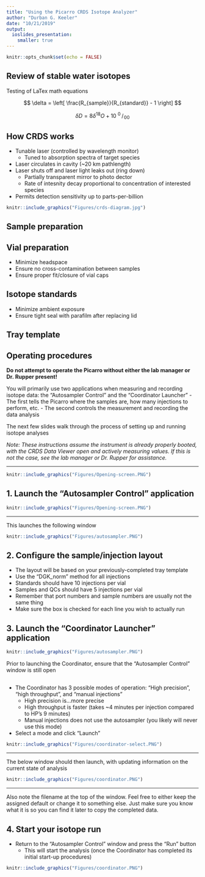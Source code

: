 ```yaml
---
title: "Using the Picarro CRDS Isotope Analyzer"
author: "Durban G. Keeler"
date: "10/21/2019"
output: 
  ioslides_presentation:
    smaller: true
---
```


```r
knitr::opts_chunk$set(echo = FALSE)
```

## Review of stable water isotopes

Testing of LaTex math equations

$$
\delta = \left[ \frac{R_{sample}}{R_{standard}} - 1 \right]
$$

$$
\delta D = 8\delta^{18}O + 10 \:^0\!\!/\!_{00} 
$$

## How CRDS works {.columns-2}

- Tunable laser (controlled by wavelength monitor)
  - Tuned to absorption spectra of target species
- Laser circulates in cavity (~20 km pathlength)
- Laser shuts off and laser light leaks out (ring down)
  - Partially transparent mirror to photo dector
  - Rate of intesnity decay proportional to concentration of interested species
- Permits detection sensitivity up to parts-per-billion


```r
knitr::include_graphics("Figures/crds-diagram.jpg")
```

## Sample preparation

## Vial preparation

- Minimize headspace
- Ensure no cross-contamination between samples
- Ensure proper fit/closure of vial caps

## Isotope standards

- Minimize ambient exposure
- Ensure tight seal with parafilm after replacing lid

## Tray template



## Operating procedures

**Do not attempt to operate the Picarro without either the lab manager or Dr. Rupper present!**

You will primarily use two applications when measuring and recording isotope data: the "Autosampler Control" and the "Coordinator Launcher"
- The first tells the Picarro where the samples are, how many injections to perform, etc.
- The second controls the measurement and recording the data analysis

The next few slides walk through the process of setting up and running isotope analyses

*Note: These instructions assume the instrument is already properly booted, with the CRDS Data Viewer open and actively measuring values. 
If this is not the case, see the lab manager or Dr. Rupper for assistance.*

---

```r
knitr::include_graphics("Figures/Opening-screen.PNG")
```

## 1. Launch the "Autosampler Control" application

```r
knitr::include_graphics("Figures/Opening-screen.PNG")
```

---

This launches the following window

```r
knitr::include_graphics("Figures/autosampler.PNG")
```

## 2. Configure the sample/injection layout

- The layout will be based on your previously-completed tray template
- Use the "DGK_norm" method for all injections
- Standards should have 10 injections per vial
- Samples and QCs should have 5 injections per vial
- Remember that port numbers and sample numbers are usually not the same thing
- Make sure the box is checked for each line you wish to actually run

## 3. Launch the "Coordinator Launcher" application

```r
knitr::include_graphics("Figures/autosampler.PNG")
```

Prior to launching the Coordinator, ensure that the "Autosampler Control" window is still open

## {.columns-2}

- The Coordinator has 3 possible modes of operation: "High precision", "high throughput", and "manual injections"
  - High precision is...more precise
  - High throughput is faster (takes ~4 minutes per injection compared to HP's 9 minutes)
  - Manual injections does not use the autosampler (you likely will never use this mode)
- Select a mode and click "Launch"

```r
knitr::include_graphics("Figures/coordinator-select.PNG")
```

---

The below window should then launch, with updating information on the current state of analysis

```r
knitr::include_graphics("Figures/coordinator.PNG")
```

---

Also note the filename at the top of the window. 
Feel free to either keep the assigned default or change it to something else. 
Just make sure you know what it is so you can find it later to copy the completed data.

## 4. Start your isotope run

- Return to the "Autosampler Control" window and press the "Run" button
  - This will start the analysis (once the Coordinator has completed its initial start-up procedures)

```r
knitr::include_graphics("Figures/coordinator.PNG")
```
